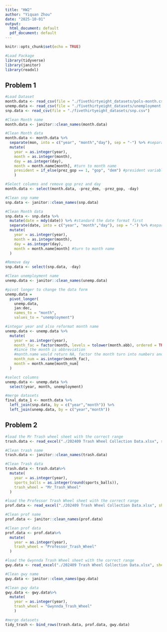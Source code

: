 ```yaml
---
title: "HW2"
author: "Yiquan Zhou"
date: "2025-10-01"
output:
  html_document: default
  pdf_document: default
---
```


```r
knitr::opts_chunk$set(echo = TRUE)
```

```r
#Load Package
library(tidyverse)
library(janitor)
library(readxl)
```

## Problem 1
```r
#Load Dataset
month.data <- read_csv(file = "./fivethirtyeight_datasets/pols-month.csv")
unemp.data <- read_csv(file = "./fivethirtyeight_datasets/unemployment.csv")
snp.data <- read_csv(file = "./fivethirtyeight_datasets/snp.csv")
```
```r
#Clean Month name
month.data <- janitor::clean_names(month.data)

#Clean Month data
month.data <- month.data %>%
  separate(mon, into = c("year", "month","day"), sep = "-") %>% #separate date column into year month day
  mutate(
    year = as.integer(year),
    month = as.integer(month),
    day = as.integer(day),
    month = month.name[month], #turn to month name
    president = if_else(prez_gop == 1, "gop", "dem") #president variable showing dem or gop
    )

#Select columns and remove gop prez and day 
month.data <- select(month.data, -prez_dem, -prez_gop, -day)
```

```r
#Clean snp name
snp.data <- janitor::clean_names(snp.data)

#Clean Month data
snp.data <- snp.data %>%
  mutate(date = mdy(date)) %>% #standard the date format first
  separate(date, into = c("year", "month","day"), sep = "-") %>% #separate date column into year month day
  mutate(
    year = as.integer(year),
    month = as.integer(month),
    day = as.integer(day),
    month = month.name[month] #turn to month name
  )

#Remove day 
snp.data <- select(snp.data, -day)
```

```r
#Clean unemployment name
unemp.data <- janitor::clean_names(unemp.data)

#pivot longer to change the data form
unemp.data = 
  pivot_longer(
    unemp.data, 
    jan:dec,
    names_to = "month", 
    values_to = "unemployment")

#integar year and also reformat month name
unemp.data <- unemp.data %>%
  mutate(
    year = as.integer(year),
    month_fac = factor(month, levels = tolower(month.abb), ordered = TRUE), 
    #Since the month is abbreviation
    #month.name would return NA, factor the month turn into numbers and then use month.name
    month_num = as.integer(month_fac),
    month = month.name[month_num]
  )

#select columns
unemp.data <- unemp.data %>%
  select(year, month, unemployment)
```

```r
#merge datasets
final_data_1 <- month.data %>%
  left_join(snp.data, by = c("year","month")) %>%
  left_join(unemp.data, by = c("year","month"))
```

## Problem 2
```r
#load the Mr Trash wheel sheet with the correct range
trash.data <- read_excel("./202409 Trash Wheel Collection Data.xlsx", sheet = "Mr. Trash Wheel", range = "A2:N653")
```

```r
#Clean trash name
trash.data <- janitor::clean_names(trash.data)

#Clean Trash data
trash.data <- trash.data%>%
  mutate(
    year = as.integer(year),
    sports_balls = as.integer(round(sports_balls)),
    trash_wheel = "Mr_Trash_Wheel"
  )
```

```r
#load the Professor Trash Wheel sheet with the correct range
prof.data <- read_excel("./202409 Trash Wheel Collection Data.xlsx", sheet = "Professor Trash Wheel", range = "A2:M120")
```

```r
#Clean prof name
prof.data <- janitor::clean_names(prof.data)

#Clean prof data
prof.data <- prof.data%>%
  mutate(
    year = as.integer(year),
    trash_wheel = "Professor_Trash_Wheel"
  )
```

```r
#load the Gwynnda Trash Wheel sheet with the correct range
gwy.data <- read_excel("./202409 Trash Wheel Collection Data.xlsx", sheet = "Gwynnda Trash Wheel", range = "A2:L265")
```

```r
#Clean gwy name
gwy.data <- janitor::clean_names(gwy.data)

#Clean gwy data
gwy.data <- gwy.data%>%
  mutate(
    year = as.integer(year),
    trash_wheel = "Gwynnda_Trash_Wheel"
    )
```

```r
#merge datasets
tidy_trash <- bind_rows(trash.data, prof.data, gwy.data)
```

